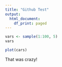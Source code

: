 ```yaml
---
title: "Github Test"
output:
  html_document:
    df_print: paged
---
```


```r
vars <- sample(1:100, 5)
vars

plot(cars)
```
That was crazy!